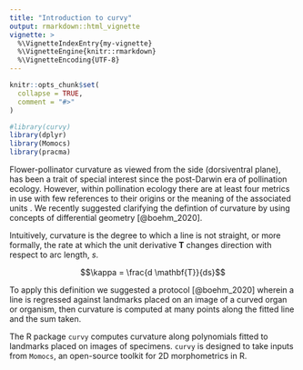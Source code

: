 ```yaml
---
title: "Introduction to curvy"
output: rmarkdown::html_vignette
vignette: >
  %\VignetteIndexEntry{my-vignette}
  %\VignetteEngine{knitr::rmarkdown}
  %\VignetteEncoding{UTF-8}
---
```


```r
knitr::opts_chunk$set(
  collapse = TRUE,
  comment = "#>"
)
```

```r
#library(curvy)
library(dplyr)
library(Momocs)
library(pracma)
```


Flower-pollinator curvature as viewed from the side (dorsiventral plane), has been a trait of special interest since the post-Darwin era of pollination ecology. However, within pollination ecology there are at least four metrics in use with few references to their origins or the meaning of the associated units . We recently suggested clarifying the defintion of curvature by using concepts of differential geometry [@boehm_2020]. 

Intuitively, curvature is the degree to which a line is not straight, or more formally, the rate at which the unit derivative $\mathbf{T}$ changes direction with respect to arc length, $s$. 

$$\kappa = \frac{d \mathbf{T}}{ds}$$ 

To apply this definition we suggested a protocol [@boehm_2020] wherein a line is regressed against landmarks placed on an image of a curved organ or organism, then curvature is computed at many points along the fitted line and the sum taken.

The R package ```curvy``` computes curvature along polynomials fitted to landmarks placed on images of specimens. ```curvy``` is designed to take inputs from ```Momocs```, an open-source toolkit for 2D morphometrics in R. 


